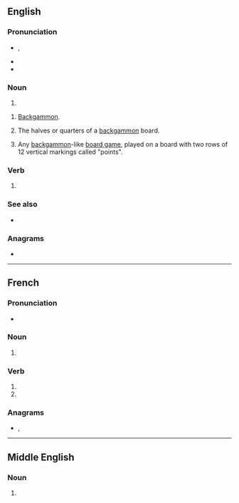 ==English==

===Pronunciation===
* {{enPR|tāʹbəlz}}, {{IPA|/ˈteɪbl̩z/|lang=en}}
* {{hyph|ta|bles|lang=en}}
* {{audio|en-us-tables.ogg|Audio (US)|lang=en}}

===Noun===
{{head|en|noun form}}

# {{plural of|table|lang=en}}

{{en-plural noun}}

# [[backgammon|Backgammon]].
# {{lb|en|backgammon}} The halves or quarters of a [[backgammon]] board.
# Any [[backgammon]]-like [[board game]], played on a board with two rows of 12 vertical markings called "points".

===Verb===
{{head|en|verb form}}

# {{en-third-person singular of|table}}

===See also===
* {{l|en|turn the tables}}

===Anagrams===
* {{anagrams|en|a=abelst|Bestla|ablest|ablets|bastle|belast|blates|bleats|stable}}

----

==French==

===Pronunciation===
* {{audio|LL-Q150 (fra)-0x010C-tables.wav|Audio|lang=fr}}

===Noun===
{{head|fr|noun plural form|g=f}}

# {{plural of|table|lang=fr}}

===Verb===
{{head|fr|verb form}}

# {{inflection of|tabler||2|s|pres|indc|lang=fr}}
# {{inflection of|tabler||2|s|pres|subj|lang=fr}}

===Anagrams===
* {{l|fr|baltes}}, {{l|fr|stable}}

----

==Middle English==

===Noun===
{{head|enm|noun plural form}}

# {{plural of|lang=enm|table}}